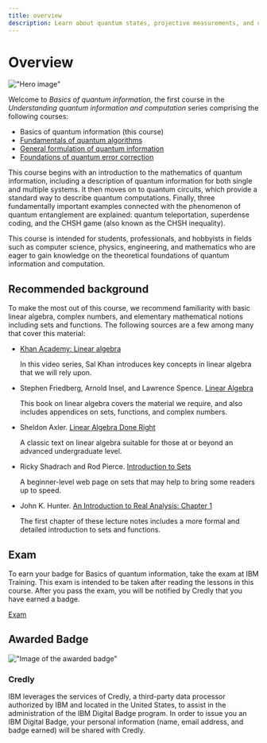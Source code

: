 ```yaml
---
title: overview
description: Learn about quantum states, projective measurements, and unitary operations; quantum circuits; how entanglement enables quantum teleportation, and more.
---
```


# Overview

!["Hero image"](/learning/images/courses/basics-of-quantum-information/hero.svg)

Welcome to *Basics of quantum information,* the first course in the *Understanding quantum information and computation* series comprising the following courses:

- Basics of quantum information (this course)
- [Fundamentals of quantum algorithms](/learning/courses/fundamentals-of-quantum-algorithms)
- [General formulation of quantum information](/learning/courses/general-formulation-of-quantum-information)
- [Foundations of quantum error correction](/learning/courses/foundations-of-quantum-error-correction)

This course begins with an introduction to the mathematics of quantum information, including a description of quantum information for both single and multiple systems. It then moves on to quantum circuits, which provide a standard way to describe quantum computations. Finally, three fundamentally important examples connected with the phenomenon of quantum entanglement are explained: quantum teleportation, superdense coding, and the CHSH game (also known as the CHSH inequality).

This course is intended for students, professionals, and hobbyists in fields such as computer science, physics, engineering, and mathematics who are eager to gain knowledge on the theoretical foundations of quantum information and computation.

## Recommended background

To make the most out of this course, we recommend familiarity with basic linear algebra, complex numbers, and elementary mathematical notions including sets and functions. The following sources are a few among many that cover this material:

- [Khan Academy: Linear algebra](https://www.khanacademy.org/math/linear-algebra)

   In this video series, Sal Khan introduces key concepts in linear algebra that we will rely upon.

- Stephen Friedberg, Arnold Insel, and Lawrence Spence. [Linear Algebra](https://www.pearson.com/en-us/subject-catalog/p/linear-algebra/P200000006185/9780137515424)

   This book on linear algebra covers the material we require, and also includes appendices on sets, functions, and complex numbers.

- Sheldon Axler. [Linear Algebra Done Right](https://link.springer.com/book/10.1007/978-3-319-11080-6)

   A classic text on linear algebra suitable for those at or beyond an advanced undergraduate level.

- Ricky Shadrach and Rod Pierce. [Introduction to Sets](https://www.mathsisfun.com/sets/sets-introduction.html)

   A beginner-level web page on sets that may help to bring some readers up to speed.

- John K. Hunter. [An Introduction to Real Analysis: Chapter 1](https://www.math.ucdavis.edu/~hunter/intro_analysis_pdf/ch1.pdf)

   The first chapter of these lecture notes includes a more formal and detailed introduction to sets and functions.

## Exam

To earn your badge for Basics of quantum information, take the exam at IBM Training. This exam is intended to be taken after reading the lessons in this course. After you pass the exam, you will be notified by Credly that you have earned a badge.

[Exam](/learning/courses/basics-of-quantum-information/exam)

## Awarded Badge

!["Image of the awarded badge"](/learning/images/courses/basics-of-quantum-information/badge.avif)

### Credly

IBM leverages the services of Credly, a third-party data processor authorized by IBM and located in the United States, to assist in the administration of the IBM Digital Badge program. In order to issue you an IBM Digital Badge, your personal information (name, email address, and badge earned) will be shared with Credly.